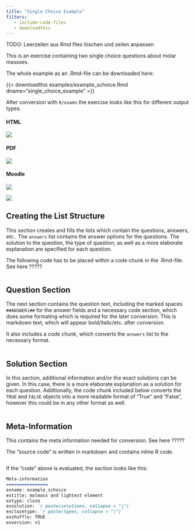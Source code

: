 ```yaml
---
title: "Single Choice Example"
filters:
   - include-code-files
   - downloadthis
---
```


TODO: Leerzeilen aus Rmd files löschen und zeilen anpassen 

This is an exercise containing two single choice questions about molar massses. 

The whole example as an .Rmd-file can be downloaded here: 

{{< downloadthis examples/example_schoice.Rmd dname="single_choice_example" >}}

After conversion with `R/exams` the exercise looks like this for different output types.

::: {.panel-tabset}
#### HTML 
![](images/schoice_html.png)

#### PDF 
![](images/schoice_pdf.png)

#### Moodle 
![](images/schoice_moodle1.png)


![](images/schoice_moodle2.png)
:::

## Creating the List Structure  

This section creates and fills the lists which contain the questions, answers, etc.. The `answers` list contains the answer options for the questions. The solution to the question, the type of question, as well as a more elaborate explanation are specified for each question. 

::: callout-warning 
The following code has to be placed within a code chunk in the .Rmd-file. See here ????? 
:::

```.markdown
```


## Question Section 

The next section contains the question text, including the marked spaces `##ANSWERi##` for the answer fields and a necessary code section, which does some formating which is required for the later conversion. This is markdown text, which will appear bold/italic/etc. after conversion. 

It also includes a code chunk, which converts the `answers` list to the necessary format. 

```.markdown
```

## Solution Section 

In this section, additional information and/or the exact solutions can be given. In this case, there is a more elaborate explanation as a solution for each question. Additionally, the code chunk included below converts the `TRUE` and `FALSE` objects into a more readable format of "True" and "False", however this could be in any other format as well. 

```.markdown
```

## Meta-Information 

This contains the meta information needed for conversion. See here ????? 

The "source code" is written in markdown and contains inline R code.

```.markdown
```

If the "code" above is evaluated, the section looks like this: 

```markdown 
Meta-information
================
exname: example_schoice
extitle: molmass and lightest element
extype: cloze
exsolution: `r paste(solutions, collapse = "|")`
exclozetype: `r paste(types, collapse = "|")`
exshuffle: TRUE
exversion: v1
```
